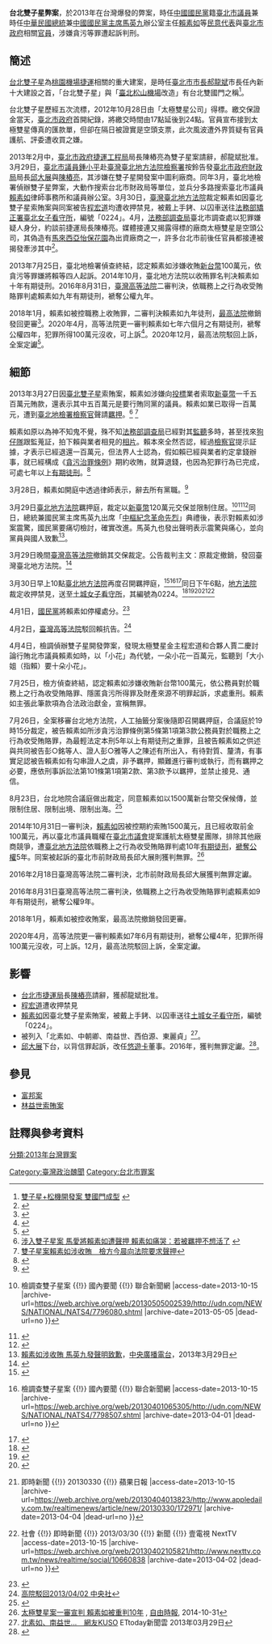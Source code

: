 {{newsrelease|time=2013-04-26T02:16:05+00:00}}

{{Infobox Historical Event
|Event_Name     = 台北雙子星弊案<br>Taipei Twin Star Buliding Scandal
|Image_Name     = 
|Image_Caption  = 
|Participants   = [[賴素如|賴素如]]、[[程宏道|程宏道]]、[[賈二慶|賈二慶]]、[[陳樁亮|陳樁亮]]、[[邱大展|邱大展]]、彭○銘、彭○雅等人
|Location       = {{ROC-TW}}
|Date           = {{Start date|2013}} - {{End date|}}
|Result         = 1.[[民意代表|民意代表]]與[[官員|官員]]，涉嫌貪污等罪遭法院起訴判刑。2.官員請辭下台。
|Effect         = 臺北市政府於2018年3月第六次招商，2018年12月，選出得標投資人，2025年完工。
|URL            = 
}}

'''台北雙子星弊案'''，於2013年在台灣爆發的弊案，時任[[中國國民黨|中國國民黨]]籍[[臺北市議員|臺北市議員]]兼時任[[中華民國總統|中華民國總統]]兼[[中國國民黨主席|中國國民黨主席]][[馬英九|馬英九]]辦公室主任[[賴素如|賴素如]]等[[民意代表|民意代表]]與[[臺北市政府|臺北市政府]]相關[[官員|官員]]，涉嫌貪污等罪遭起訴判刑。

==簡述==
[[台北雙子星|台北雙子星]]為[[桃園機場捷運|桃園機場捷運]]相關的重大建案，是時任[[臺北市市長|臺北市市長]][[郝龍斌|郝龍斌]]市長任內新十大建設之首，「台北雙子星」與「[[臺北松山機場|臺北松山機場]]改造」有台北雙國門之稱<ref>[http://news.chinatimes.com/LifeContent/1409/20121218000391.html 雙子星+松機開發案 雙國門成型] {{webarchive|url=https://web.archive.org/web/20130614060951/http://news.chinatimes.com/LifeContent/1409/20121218000391.html |date=2013-06-14 }}</ref>。

台北雙子星歷經五次流標，2012年10月28日由「太極雙星公司」得標。繳交保證金當天，[[臺北市政府|臺北市政府]]首開紀錄，將繳交時間由17點延後到24點。官員宣布接到太極雙星傳真的匯款單，但卻在隔日被證實是空頭支票，此次風波遭外界質疑有官員護航、評委遭收買之嫌。

2013年2月中，[[臺北市政府捷運工程局|臺北市政府捷運工程局]]局長陳樁亮為雙子星案請辭，郝龍斌批准。3月29日，[[臺北市議員|臺北市議員]][[鍾小平|鍾小平]]赴[[臺灣臺北地方法院檢察署|臺灣臺北地方法院檢察署]]按鈴告發[[臺北市政府財政局|臺北市政府財政局]]局長[[邱大展|邱大展]]與[[陳樁亮|陳樁亮]]，其涉嫌在雙子星開發案中圖利廠商。同年3月，臺北地檢署偵辦雙子星弊案，大動作搜索台北市財政局等單位，並兵分多路搜索臺北市議員[[賴素如|賴素如]]律師事務所和議員辦公室。3月30日，[[臺灣臺北地方法院|臺灣臺北地方法院]]裁定賴素如因臺北雙子星索賄案與同案被告[[程宏道|程宏道]]均遭收押禁見，被戴上手銬、以囚車送往[[法務部矯正署臺北女子看守所|法務部矯正署臺北女子看守所]]，編號「0224」。4月，[[法務部調查局|法務部調查局]]臺北市調查處以犯罪嫌疑人身分，約談前捷運局長陳椿亮。媒體接連又揭露得標的廠商太極雙星是空頭公司，其偽造有[[馬來西亞|馬來西亞]][[怡保花園|怡保花園]]為出資廠商之一，許多台北市前後任官員都接連被揭發牽涉其中<ref>{{Cite web |url=http://www.libertytimes.com.tw/2013/new/apr/11/today-p4.htm |title=製造外國財團合作假象／太極雙星設局 郝赴日會森集團總裁 |access-date=2013-04-26 |archive-url=https://web.archive.org/web/20130430224350/http://www.libertytimes.com.tw/2013/new/apr/11/today-p4.htm |archive-date=2013-04-30 |dead-url=no }}</ref>。

2013年7月25日，臺北地檢署偵查終結，認定賴素如涉嫌收賄[[新台幣|新台幣]]100萬元，依貪污等罪嫌將賴等四人起訴。2014年10月，臺北地方法院以收贿罪名判决賴素如十年有期徒刑。2016年8月31日，[[臺灣高等法院|臺灣高等法院]]二審判決，依職務上之行為收受賄賂罪判處賴素如九年有期徒刑，褫奪公權九年。

2018年1月，賴素如被控職務上收賄罪，二審判決賴素如九年徒刑，[[最高法院_(中華民國)|最高法院]]撤銷發回更審<ref>{{cite news|author1=蘇位榮|title=雙子星案 賴素如收賄罪撤銷發回更審|url=https://udn.com/news/story/7321/2949826|agency=聯合新聞網|date=2018-01-25|language=zh-tw|access-date=2019-06-29|archive-url=https://web.archive.org/web/20190604064042/https://udn.com/news/story/7321/2949826|archive-date=2019-06-04|dead-url=no}}</ref>。2020年4月，高等法院更一審判賴素如七年六個月之有期徒刑，褫奪公權四年，犯罪所得100萬元沒收，可上訴<ref>{{Cite news|title=雙子星收賄案更一審 判賴素如7年半|url=https://www.cna.com.tw/news/asoc/202004150069.aspx|author=劉世怡|date=2020-04-15|accessdate=2020-12-23|publisher=中央社|language=zh-TW}}</ref>。2020年12月，最高法院駁回上訴，全案定讞<ref>{{Cite news|title=雙子星案收賄百萬元 賴素如判7年半定讞|url=https://www.cna.com.tw/news/firstnews/202012230107.aspx|author=蕭博文|date=2020-12-23|accessdate=2020-12-23|publisher=中央社|language=zh-TW}}</ref>。

==細節==
2013年3月27日因[[臺北雙子星|臺北雙子星]]索賄案，賴素如涉嫌向[[投標|投標]]業者索取[[新臺幣|新臺幣]]一千五百萬元賄款，還表示其中五百萬元是要行賄同黨的議員。賴素如業已取得一百萬元，遭到[[臺北地檢署|臺北地檢署]][[檢察官|檢察官]]聲請[[羈押|羈押]]。<ref>[http://iservice.libertytimes.com.tw/liveNews/news.php?no=784398&type=%E6%94%BF%E6%B2%BB 涉入雙子星案 馬愛將賴素如遭聲押 賴素如痛哭：若被羈押不想活了] {{webarchive|url=https://web.archive.org/web/20130602044544/http://iservice.libertytimes.com.tw/liveNews/news.php?no=784398&type=%E6%94%BF%E6%B2%BB |date=2013-06-02 }}</ref>  <ref>[http://www.nownews.com/2013/03/28/138-2919424.htm 雙子星案賴素如涉收賄　檢方今晨向法院要求聲押]</ref>

賴素如原以為神不知鬼不覺，殊不知[[法務部調查局|法務部調查局]]已經對其[[監聽|監聽]]多時，甚至找來[[狗仔隊|狗仔隊]]跟監蒐証，拍下賴與業者相見的[[相片|相片]]。賴本來全然否認，經過[[檢察官|檢察官]]提示証據，才表示已經退還一百萬元，但法界人士認為，假如賴已經與業者約定拿錢辦事，就已經構成《[[:s:貪污治罪條例_(民國100年11月)|貪污治罪條例]]》期約收賄，就算退錢，也因為犯罪行為已完成，可處七年以上[[有期徒刑|有期徒刑]]。<ref>{{Cite web |url=http://www.appledaily.com.tw/appledaily/article/headline/20130329/34918907/ |title=開口索1500萬 賴素如120萬交保 馬清廉形象崩盤 |access-date=2013-10-15 |archive-url=https://web.archive.org/web/20130401223141/http://www.appledaily.com.tw/appledaily/article/headline/20130329/34918907/ |archive-date=2013-04-01 |dead-url=no }}</ref>

3月28日，賴素如開庭中透過律師表示，辭去所有黨職。<ref>{{Cite web |url=http://www.nownews.com/2013/03/28/301-2919997.htm |title=國民黨：賴素如透過律師辭所有黨職 |access-date=2013-10-15 |archive-url=https://web.archive.org/web/20130607003645/http://www.nownews.com/2013/03/28/301-2919997.htm |archive-date=2013-06-07 |dead-url=no }}</ref>

3月29日[[臺北地方法院|臺北地方法院]]羈押庭，裁定以[[新臺幣|新臺幣]]120萬元交保並限制住居。<ref>{{Cite web |url=http://udn.com/NEWS/NATIONAL/NATS4/7796080.shtml |title=雙子星案 賴素如涉索賄裁定120萬交保 {{!}} 檢調查雙子星案 {{!}} 國內要聞 {{!}} 聯合新聞網 |access-date=2013-10-15 |archive-url=https://web.archive.org/web/20130505002539/http://udn.com/NEWS/NATIONAL/NATS4/7796080.shtml |archive-date=2013-05-05 |dead-url=no }}</ref><ref>{{Cite web |url=http://tw.news.yahoo.com/%E8%B3%B4%E7%B4%A0%E5%A6%82%E4%BA%A4%E4%BF%9D-%E7%A8%B1%E6%9C%83%E9%85%8D%E5%90%88%E8%AA%BF%E6%9F%A5-191410903.html |title=賴素如交保 稱會配合調查 |access-date=2013-10-15 |archive-url=https://web.archive.org/web/20130515081411/http://tw.news.yahoo.com/%E8%B3%B4%E7%B4%A0%E5%A6%82%E4%BA%A4%E4%BF%9D-%E7%A8%B1%E6%9C%83%E9%85%8D%E5%90%88%E8%AA%BF%E6%9F%A5-191410903.html |archive-date=2013-05-15 |dead-url=no }}</ref><ref>{{Cite web |url=http://www.cna.com.tw/News/aSOC/201303290009-1.aspx |title=賴素如獲裁交保 檢方將抗告 |access-date=2013-10-15 |archive-url=https://web.archive.org/web/20130330094942/http://www.cna.com.tw/News/aSOC/201303290009-1.aspx |archive-date=2013-03-30 |dead-url=yes }}</ref>同日，總統兼國民黨主席馬英九出席「[[革命先烈紀念日|中樞紀念革命先烈]]」典禮後，表示對賴素如涉案震驚，國民黨要痛切檢討，確實改進。馬英九也發出聲明表示震驚與痛心，並向黨員與國人致歉<ref>[http://news.rti.org.tw/index_newsContent.aspx?nid=414456 賴素如涉收賄 馬英九發聲明致歉]{{dead link|date=2018年4月 |bot=InternetArchiveBot |fix-attempted=yes }}，[[中央廣播電台|中央廣播電台]]，2013年3月29日</ref>。

3月29日晚間[[臺灣高等法院|臺灣高等法院]]撤銷其交保裁定。公告裁判主文：原裁定撤銷，發回臺灣臺北地方法院。<ref>{{Cite web |url=http://tph.judicial.gov.tw/newsDetail.asp?SEQNO=116540 |title=臺灣高等法院有關臺灣臺北地方法院檢察署檢察官不服臺灣臺北地方法院對被告賴素如、程宏道等2人准予交保之裁定，提起抗告乙案之新聞稿 |access-date=2013-10-15 |archive-url=https://web.archive.org/web/20140809221524/http://tph.judicial.gov.tw/newsDetail.asp?SEQNO=116540 |archive-date=2014-08-09 |dead-url=no }}</ref>

3月30日早上10點[[臺北地方法院|臺北地方法院]]再度召開羈押庭，<ref>{{Cite web |url=http://news.cnyes.com/Content/20130330/KH6SDATWAJO4Y.shtml |title=賴素如交保撤銷 北院十點重開羈押庭 |access-date=2013-10-15 |archive-url=https://web.archive.org/web/20130401050738/http://news.cnyes.com/Content/20130330/KH6SDATWAJO4Y.shtml |archive-date=2013-04-01 |dead-url=no }}</ref><ref>{{Cite web |url=http://udn.com/NEWS/NATIONAL/NATS4/7798507.shtml |title=賴素如交保撤銷 北院10點重開羈押庭 {{!}} 檢調查雙子星案 {{!}} 國內要聞 {{!}} 聯合新聞網 |access-date=2013-10-15 |archive-url=https://web.archive.org/web/20130401065305/http://udn.com/NEWS/NATIONAL/NATS4/7798507.shtml |archive-date=2013-04-01 |dead-url=no }}</ref><ref>{{Cite web |url=http://www.libertytimes.com.tw/2013/new/mar/30/today-t1.htm |title=賴素如交保撤銷 今重開羈押庭-自由時報-電子版 |access-date=2013-10-15 |archive-url=https://web.archive.org/web/20130602044242/http://www.libertytimes.com.tw/2013/new/mar/30/today-t1.htm |archive-date=2013-06-02 |dead-url=no }}</ref>同日下午6點，[[地方法院|地方法院]]裁定收押禁見，送至[[土城女子看守所|土城女子看守所]]，其編號為0224。<ref>{{Cite web |url=http://www.appledaily.com.tw/realtimenews/article/politics/20130330/172955/%E6%9C%80%E6%96%B0%E3%80%80%E8%B3%B4%E7%B4%A0%E5%A6%82%E6%94%B6%E6%8A%BC |title=最新　賴素如收押 |access-date=2013-10-15 |archive-url=https://web.archive.org/web/20130402001401/http://www.appledaily.com.tw/realtimenews/article/politics/20130330/172955/%E6%9C%80%E6%96%B0%E3%80%80%E8%B3%B4%E7%B4%A0%E5%A6%82%E6%94%B6%E6%8A%BC |archive-date=2013-04-02 |dead-url=no }}</ref><ref>{{Cite web |url=http://www.tvbs.com.tw/NEWS/NEWS_LIST.asp?no=chunta660720130330181409 |title=雙子星弊案　賴素如涉收賄遭收押 |access-date=2013-10-15 |archive-url=https://web.archive.org/web/20140808052826/http://www.tvbs.com.tw/NEWS/NEWS_LIST.asp?no=chunta660720130330181409 |archive-date=2014-08-08 |dead-url=no }}</ref><ref>{{Cite web |url=http://udn.com/NEWS/NATIONAL/NATS4/7799150.shtml |title=雙子星開發弊案 賴素如收押 |access-date=2013-10-15 |archive-url=https://web.archive.org/web/20130403085826/http://udn.com/NEWS/NATIONAL/NATS4/7799150.shtml |archive-date=2013-04-03 |dead-url=no }}</ref><ref>{{Cite web |url=http://www.appledaily.com.tw/realtimenews/article/new/20130330/172971 |title=賴素如今晚進看守所編號0224 {{!}} 即時新聞 {{!}} 20130330 {{!}} 蘋果日報 |access-date=2013-10-15 |archive-url=https://web.archive.org/web/20130404013823/http://www.appledaily.com.tw/realtimenews/article/new/20130330/172971/ |archive-date=2013-04-04 |dead-url=no }}</ref><ref>{{Cite web |url=http://www.nexttv.com.tw/news/realtime/social/10660838/ |title=狼狽！賴素如收押禁見 編號「0224」 {{!}} 社會 {{!}} 即時新聞 {{!}} 2013/03/30 {{!}} 新聞 {{!}} 壹電視 NextTV |access-date=2013-10-15 |archive-url=https://web.archive.org/web/20130402105821/http://www.nexttv.com.tw/news/realtime/social/10660838 |archive-date=2013-04-02 |dead-url=no }}</ref>

4月1日，[[國民黨|國民黨]]將賴素如停權處分。<ref>{{Cite web |url=http://www.tvbs.com.tw/NEWS/NEWS_LIST.asp?no=carlito1120130401123701 |title=〈短訊〉賴素如遭收押　國民黨決議停止黨權 |access-date=2013-10-15 |archive-url=https://web.archive.org/web/20131025153709/http://www.tvbs.com.tw/news/news_list.asp?no=carlito1120130401123701 |archive-date=2013-10-25 |dead-url=no }}</ref>

4月2日，[[臺灣高等法院|臺灣高等法院]]駁回賴抗告。<ref>[http://udn.com/NEWS/NATIONAL/NATS4/7805272.shtml賴素如遭押提抗告 高院駁回2013/04/02 中央社]</ref>

4月4日，檢調偵辦雙子星開發弊案，發現太極雙星金主程宏道和合夥人賈二慶討論行賄北市議員賴素如時，以「小花」為代號，一朵小花一百萬元，監聽到「大小姐（指賴）要十朵小花」。

7月25日，檢方偵查終結，認定賴素如涉嫌收賄新台幣100萬元，依公務員對於職務上之行為收受賄賂罪、隱匿貪污所得罪及財產來源不明罪起訴，求處重刑。賴素如主張此筆款項為合法政治獻金，宣稱無罪。

7月26日，全案移審台北地方法院，人工抽籤分案後隨即召開羈押庭，合議庭於19時15分裁定，被告賴素如所涉貪污治罪條例第5條第1項第3款公務員對於職務上之行為收受賄賂罪，為最輕法定本刑5年以上有期徒刑之重罪，且被告賴素如之供述與共同被告彭○銘等人、證人彭○雅等人之陳述有所出入，有待對質、釐清，有事實足認被告賴素如有勾串證人之虞，非予羈押，顯難進行審判或執行，而有羈押之必要，應依刑事訴訟法第101條第1項第2款、第3款予以羈押，並禁止接見、通信。

8月23日，台北地院合議庭做出裁定，同意賴素如以1500萬新台幣交保候傳，並限制住居、限制出境、限制出海。<ref name="交保">{{Cite web |url=http://www.appledaily.com.tw/realtimenews/article/local/20130823/247553/1/%E8%B3%B4%E7%B4%A0%E5%A6%82%E3%80%801500%E8%90%AC%E5%85%83%E4%BA%A4%E4%BF%9D |title=【快訊】賴素如獲1500萬元交保」 |access-date=2013-10-15 |archive-url=https://web.archive.org/web/20130827012916/http://www.appledaily.com.tw/realtimenews/article/local/20130823/247553/1/%E8%B3%B4%E7%B4%A0%E5%A6%82%E3%80%801500%E8%90%AC%E5%85%83%E4%BA%A4%E4%BF%9D |archive-date=2013-08-27 |dead-url=no }}</ref>

2014年10月31日一審判決，[[賴素如|賴素如]]因被控期約索賄1500萬元，且已經收取前金100萬元，再以臺北市議員職權在[[臺北市議會|臺北市議會]]提案護航太極雙星團隊，排除其他廠商競爭，遭[[臺北地方法院|臺北地方法院]]依職務上之行為收受賄賂罪判處10年[[有期徒刑|有期徒刑]]，[[褫奪公權|褫奪公權]]5年。同案被起訴的臺北市前財政局長邱大展則獲判無罪。<ref>[http://news.ltn.com.tw/news/society/breakingnews/1145561 太極雙星案一審宣判 賴素如被重判10年] {{Wayback|url=http://news.ltn.com.tw/news/society/breakingnews/1145561 |date=20141031131425 }}, [[自由時報|自由時報]], 2014-10-31</ref>

2016年2月18日臺灣高等法院二審判決，北市前財政局長邱大展獲判無罪定讞。

2016年8月31日臺灣高等法院二審判決，依職務上之行為收受賄賂罪判處賴素如9年有期徒刑，褫奪公權9年。

2018年1月，賴素如被控收賄案，最高法院撤銷發回更審。

2020年4月，高等法院更一審判賴素如7年6月有期徒刑，褫奪公權4年，犯罪所得100萬元沒收，可上訴。12月，最高法院駁回上訴，全案定讞。

==影響==
*[[台北市捷運局|台北市捷運局]]長[[陳樁亮|陳樁亮]]請辭，獲郝龍斌批准。
*[[程宏道|程宏道]]遭收押禁見
*[[賴素如|賴素如]]因臺北雙子星索賄案，被戴上手銬、以囚車送往[[土城女子看守所|土城女子看守所]]，編號「0224」。
*被列入「北素如、中朝卿、南益世、西伯源、東麗貞」<ref>[https://www.ettoday.net/news/20130329/185654.htm 北素如、南益世…　網友KUSO] ETtoday新聞雲 2013年03月29日</ref>。
*[[邱大展|邱大展]]下台，以背信罪起訴，改任[[悠遊卡|悠遊卡]]董事。2016年，獲判無罪定讞。<ref>{{Cite web |url=http://www.appledaily.com.tw/appledaily/article/headline/20140514/35829564/%E9%9B%99%E6%98%9F%E6%A1%88%E4%B8%8B%E5%8F%B0%E9%82%B1%E5%A4%A7%E5%B1%95%E7%AB%9F%E4%BB%BB%E6%82%A0%E9%81%8A%E5%8D%A1%E8%91%A3%E4%BA%8B |title=雙星案下台 邱大展竟任悠遊卡董事 |access-date=2014-05-14 |archive-url=https://web.archive.org/web/20140514133303/http://www.appledaily.com.tw/appledaily/article/headline/20140514/35829564/%E9%9B%99%E6%98%9F%E6%A1%88%E4%B8%8B%E5%8F%B0%E9%82%B1%E5%A4%A7%E5%B1%95%E7%AB%9F%E4%BB%BB%E6%82%A0%E9%81%8A%E5%8D%A1%E8%91%A3%E4%BA%8B |archive-date=2014-05-14 |dead-url=no }}</ref>。

== 參見 ==
* [[富邦案|富邦案]]
* [[林益世索賄案|林益世索賄案]]

== 註釋與參考資料 ==
{{reflist|2}}

[[Category:臺灣政治醜聞|Category:臺灣政治醜聞]]
[[分類:2013年台灣罪案|分類:2013年台灣罪案]]
[[Category:台北市罪案|Category:台北市罪案]]